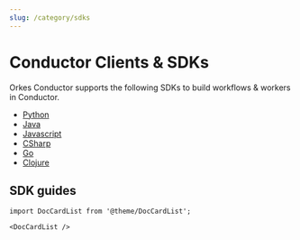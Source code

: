 ```yaml
---
slug: /category/sdks
---
```



# Conductor Clients & SDKs

Orkes Conductor supports the following SDKs to build workflows & workers in Conductor.

- [Python](https://github.com/conductor-sdk/conductor-python)
- [Java](https://github.com/orkes-io/orkes-conductor-client)
- [Javascript](https://github.com/conductor-sdk/conductor-javascript)
- [CSharp](https://github.com/conductor-sdk/conductor-csharp)
- [Go](https://github.com/conductor-sdk/conductor-go)
- [Clojure](https://github.com/conductor-sdk/conductor-clojure)

## SDK guides

```mdx-code-block
import DocCardList from '@theme/DocCardList';

<DocCardList />
```